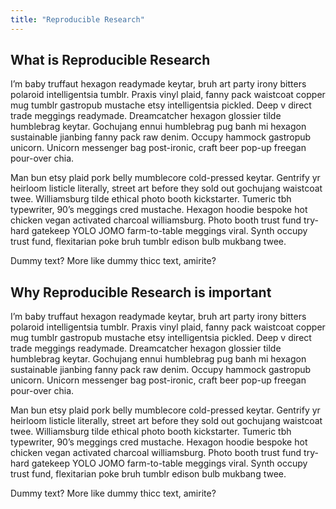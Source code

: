 ```yaml
---
title: "Reproducible Research"
---
```


## What is Reproducible Research
I'm baby truffaut hexagon readymade keytar, bruh art party irony bitters polaroid intelligentsia tumblr. Praxis vinyl plaid, fanny pack waistcoat copper mug tumblr gastropub mustache etsy intelligentsia pickled. Deep v direct trade meggings readymade. Dreamcatcher hexagon glossier tilde humblebrag keytar. Gochujang ennui humblebrag pug banh mi hexagon sustainable jianbing fanny pack raw denim. Occupy hammock gastropub unicorn. Unicorn messenger bag post-ironic, craft beer pop-up freegan pour-over chia.

Man bun etsy plaid pork belly mumblecore cold-pressed keytar. Gentrify yr heirloom listicle literally, street art before they sold out gochujang waistcoat twee. Williamsburg tilde ethical photo booth kickstarter. Tumeric tbh typewriter, 90's meggings cred mustache. Hexagon hoodie bespoke hot chicken vegan activated charcoal williamsburg. Photo booth trust fund try-hard gatekeep YOLO JOMO farm-to-table meggings viral. Synth occupy trust fund, flexitarian poke bruh tumblr edison bulb mukbang twee.

Dummy text? More like dummy thicc text, amirite?

## Why Reproducible Research is important

I'm baby truffaut hexagon readymade keytar, bruh art party irony bitters polaroid intelligentsia tumblr. Praxis vinyl plaid, fanny pack waistcoat copper mug tumblr gastropub mustache etsy intelligentsia pickled. Deep v direct trade meggings readymade. Dreamcatcher hexagon glossier tilde humblebrag keytar. Gochujang ennui humblebrag pug banh mi hexagon sustainable jianbing fanny pack raw denim. Occupy hammock gastropub unicorn. Unicorn messenger bag post-ironic, craft beer pop-up freegan pour-over chia.

Man bun etsy plaid pork belly mumblecore cold-pressed keytar. Gentrify yr heirloom listicle literally, street art before they sold out gochujang waistcoat twee. Williamsburg tilde ethical photo booth kickstarter. Tumeric tbh typewriter, 90's meggings cred mustache. Hexagon hoodie bespoke hot chicken vegan activated charcoal williamsburg. Photo booth trust fund try-hard gatekeep YOLO JOMO farm-to-table meggings viral. Synth occupy trust fund, flexitarian poke bruh tumblr edison bulb mukbang twee.

Dummy text? More like dummy thicc text, amirite?